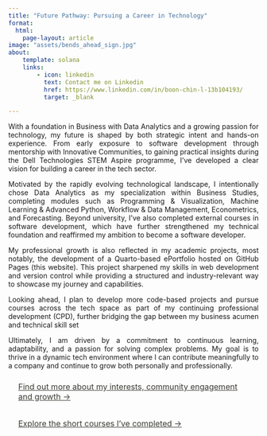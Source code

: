 ```yaml
---
title: "Future Pathway: Pursuing a Career in Technology"
format:
  html:
    page-layout: article
image: "assets/bends_ahead_sign.jpg"
about: 
    template: solana
    links:
        - icon: linkedin
          text: Contact me on Linkedin
          href: https://www.linkedin.com/in/boon-chin-l-13b104193/
          target: _blank

---
```


::: {style="text-align: justify;"}
With a foundation in Business with Data Analytics and a growing passion for technology, my future is shaped by both strategic intent and hands-on experience. From early exposure to software development through mentorship with Innovative Communities, to gaining practical insights during the Dell Technologies STEM Aspire programme, I’ve developed a clear vision for building a career in the tech sector.

Motivated by the rapidly evolving technological landscape, I intentionally chose Data Analytics as my specialization within Business Studies, completing modules such as Programming & Visualization, Machine Learning & Advanced Python, Workflow & Data Management, Econometrics, and Forecasting. Beyond university, I’ve also completed external courses in software development, which have further strengthened my technical foundation and reaffirmed my ambition to become a software developer.

My professional growth is also reflected in my academic projects, most notably, the development of a Quarto-based ePortfolio hosted on GitHub Pages (this website). This project sharpened my skills in web development and version control while providing a structured and industry-relevant way to showcase my journey and capabilities.

Looking ahead, I plan to develop more code-based projects and pursue courses across the tech space as part of my continuing professional development (CPD), further bridging the gap between my business acumen and technical skill set

Ultimately, I am driven by a commitment to continuous learning, adaptability, and a passion for solving complex problems. My goal is to thrive in a dynamic tech environment where I can contribute meaningfully to a company and continue to grow both personally and professionally.
:::

[Find out more about my interests, community engagement and growth &rarr;](experience.qmd){.btn .btn-outline-warning style="padding: 10px 20px; font-size: 16px; border-radius: 5px; color: #3a3931; display: inline-block;"}

[Explore the short courses I’ve completed &rarr;](courses.qmd){.btn .btn-outline-warning style="padding: 10px 20px; font-size: 16px; border-radius: 5px; color: #3a3931; display: inline-block;"}
